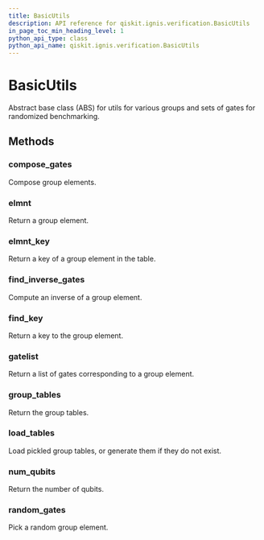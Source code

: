 ```yaml
---
title: BasicUtils
description: API reference for qiskit.ignis.verification.BasicUtils
in_page_toc_min_heading_level: 1
python_api_type: class
python_api_name: qiskit.ignis.verification.BasicUtils
---
```


# BasicUtils

<Class id="qiskit.ignis.verification.BasicUtils" isDedicatedPage={true} github="https://github.com/qiskit-community/qiskit-ignis/tree/stable/0.3/qiskit/ignis/verification/randomized_benchmarking/basic_utils.py" signature="BasicUtils" modifiers="class">
  Abstract base class (ABS) for utils for various groups and sets of gates for randomized benchmarking.

  ## Methods

  ### compose\_gates

  <Function id="qiskit.ignis.verification.BasicUtils.compose_gates" signature="BasicUtils.compose_gates()" modifiers="abstract">
    Compose group elements.
  </Function>

  ### elmnt

  <Function id="qiskit.ignis.verification.BasicUtils.elmnt" signature="BasicUtils.elmnt()" modifiers="abstract">
    Return a group element.
  </Function>

  ### elmnt\_key

  <Function id="qiskit.ignis.verification.BasicUtils.elmnt_key" signature="BasicUtils.elmnt_key()" modifiers="abstract">
    Return a key of a group element in the table.
  </Function>

  ### find\_inverse\_gates

  <Function id="qiskit.ignis.verification.BasicUtils.find_inverse_gates" signature="BasicUtils.find_inverse_gates()" modifiers="abstract">
    Compute an inverse of a group element.
  </Function>

  ### find\_key

  <Function id="qiskit.ignis.verification.BasicUtils.find_key" signature="BasicUtils.find_key()" modifiers="abstract">
    Return a key to the group element.
  </Function>

  ### gatelist

  <Function id="qiskit.ignis.verification.BasicUtils.gatelist" signature="BasicUtils.gatelist()" modifiers="abstract">
    Return a list of gates corresponding to a group element.
  </Function>

  ### group\_tables

  <Function id="qiskit.ignis.verification.BasicUtils.group_tables" signature="BasicUtils.group_tables()" modifiers="abstract">
    Return the group tables.
  </Function>

  ### load\_tables

  <Function id="qiskit.ignis.verification.BasicUtils.load_tables" signature="BasicUtils.load_tables()" modifiers="abstract">
    Load pickled group tables, or generate them if they do not exist.
  </Function>

  ### num\_qubits

  <Function id="qiskit.ignis.verification.BasicUtils.num_qubits" signature="BasicUtils.num_qubits()" modifiers="abstract">
    Return the number of qubits.
  </Function>

  ### random\_gates

  <Function id="qiskit.ignis.verification.BasicUtils.random_gates" signature="BasicUtils.random_gates()" modifiers="abstract">
    Pick a random group element.
  </Function>
</Class>

